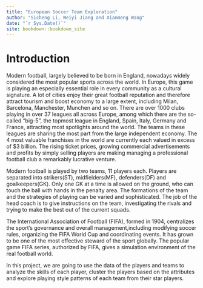```yaml
--- 
title: "European Soccer Team Exploration"
author: "Sicheng Li, Weiyi Jiang and Xianmeng Wang"
date: "`r Sys.Date()`"
site: bookdown::bookdown_site
---
```


# Introduction

  Modern football, largely believed to be born in England, nowadays widely considered the most popular sports across the world. In Europe, this game is playing an especially essential role in every community as a cultural signature. A lot of cities enjoy their great football reputation and therefore attract tourism and boost economy to a large extent, including Milan, Barcelona, Manchester, Munchen and so on. There are over 1000 clubs playing in over 37 leagues all across Europe, among which there are the so-called "big-5", the topmost league in England, Spain, Italy, Germany and France, attracting most spotlights around the world. The teams in these leagues are sharing the most part from the large independent economy. The 4 most valuable franchises in the world are currently each valued in excess of $3 billion. The rising ticket prices, growing commercial advertisements and profits by simply selling players are making managing a professional football club a remarkably lucrative venture.

  Modern football is played by two teams, 11 players each. Players are separated into strikers(ST), midfielders(MF), defenders(DF) and goalkeepers(GK). Only one GK at a time is allowed on the ground, who can touch the ball with hands in the penalty area. The formations of the team and the strategies of playing can be varied and sophisticated. The job of the head coach is to give instructions on the team, investigating the rivals and trying to make the best out of the current squads. 

  The International Association of Football (FIFA), formed in 1904, centralizes the sport’s governance and overall management,including modifying soccer rules, organizing the FIFA World Cup and coordinating events. It has grown to be one of the most effective steward of the sport globally. The popular game FIFA series, authorized by FIFA, gives a simulation environment of the real football world.  

  In this project, we are going to use the data of the players and teams to analyze the skills of each player, cluster the players based on the attributes and explore playing style patterns of each team from their star players.













